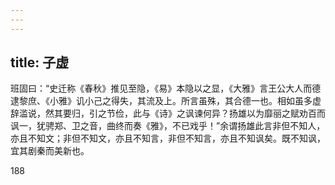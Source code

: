 ```yaml
---
---
---
```

title: 子虚
---

班固曰：“史迁称《春秋》推见至隐，《易》本隐以之显，《大雅》言王公大人而德逮黎庶、《小雅》讥小己之得失，其流及上。所言虽殊，其合德一也。相如虽多虚辞滥说，然其要归，引之节俭，此与《诗》之讽谏何异？扬雄以为靡丽之赋劝百而讽一，犹骋郑、卫之音，曲终而奏《雅》，不已戏乎！”余谓扬雄此言非但不知人，亦且不知文；非但不知文，亦且不知言，非但不知言，亦且不知讽矣。既不知讽，宜其剧秦而美新也。

188